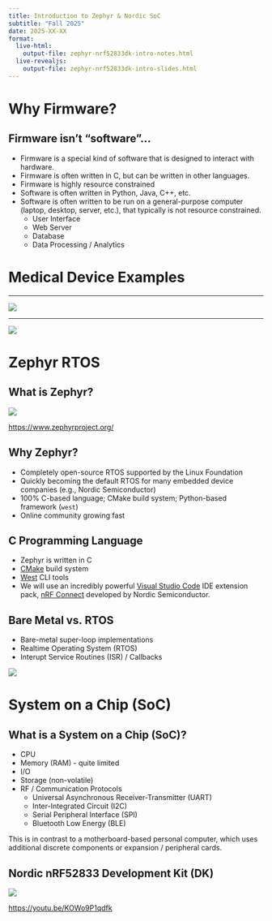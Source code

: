 ```yaml
---
title: Introduction to Zephyr & Nordic SoC
subtitle: "Fall 2025"
date: 2025-XX-XX
format:
  live-html: 
    output-file: zephyr-nrf52833dk-intro-notes.html
  live-revealjs: 
    output-file: zephyr-nrf52833dk-intro-slides.html
---
```


# Why Firmware?

## Firmware isn't "software"...

- Firmware is a special kind of software that is designed to interact with hardware.
- Firmware is often written in C, but can be written in other languages.
- Firmware is highly resource constrained
- Software is often written in Python, Java, C++, etc.
- Software is often written to be run on a general-purpose computer (laptop, desktop, server, etc.), that typically is not resource constrained.
  - User Interface
  - Web Server
  - Database
  - Data Processing / Analytics

# Medical Device Examples

---

![](images/intro/ecg.png)

---

![](images/intro/pulse_ox.png)

# Zephyr RTOS

## What is Zephyr?

![](images/intro/zephyr.png){fig-align="center"}

[https://www.zephyrproject.org/](https://www.zephyrproject.org/)

## Why Zephyr?

- Completely open-source RTOS supported by the Linux Foundation
- Quickly becoming the default RTOS for many embedded device companies (e.g., Nordic Semiconductor)
- 100% C-based language; CMake build system; Python-based framework (`west`)
- Online community growing fast

## C Programming Language

- Zephyr is written in C
- [CMake](https://cmake.org/) build system
- [West](https://docs.zephyrproject.org/latest/develop/west/index.html) CLI tools
- We will use an incredibly powerful [Visual Studio Code](https://code.visualstudio.com/) IDE extension pack, [nRF Connect](https://nrfconnect.github.io/vscode-nrf-connect/index.html) developed by Nordic Semiconductor.

## Bare Metal vs. RTOS

- Bare-metal super-loop implementations
- Realtime Operating System (RTOS)
- Interupt Service Routines (ISR) / Callbacks

![](images/intro/BareMetalRTOS.png)

# System on a Chip (SoC)

## What is a System on a Chip (SoC)?

- CPU 
- Memory (RAM) - quite limited
- I/O
- Storage (non-volatile)
- RF / Communication Protocols
  - Universal Asynchronous Receiver-Transmitter (UART)
  - Inter-Integrated Circuit (I2C)
  - Serial Peripheral Interface (SPI)
  - Bluetooth Low Energy (BLE)

This is in contrast to a motherboard-based personal computer, which uses
additional discrete components or expansion / peripheral cards.

## Nordic nRF52833 Development Kit (DK)

![](images/intro/nRF52833DK.png)

[https://youtu.be/KOWo9P1qdfk](https://youtu.be/KOWo9P1qdfk)